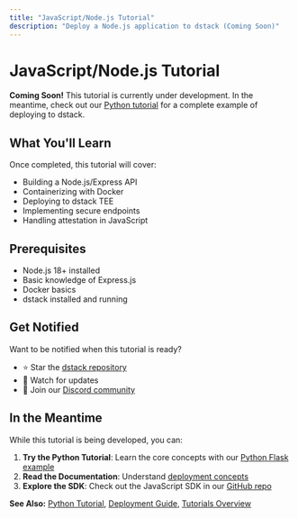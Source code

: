 ```yaml
---
title: "JavaScript/Node.js Tutorial"
description: "Deploy a Node.js application to dstack (Coming Soon)"
---
```


# JavaScript/Node.js Tutorial

<div className="bg-yellow-50 border-l-4 border-yellow-400 p-4 mb-6">
  <div className="flex">
    <div className="ml-3">
      <p className="text-sm text-yellow-700">
        <strong>Coming Soon!</strong> This tutorial is currently under development. In the meantime, check out our <a href="/docs/tutorials/python-example" className="underline">Python tutorial</a> for a complete example of deploying to dstack.
      </p>
    </div>
  </div>
</div>

## What You'll Learn

Once completed, this tutorial will cover:

- Building a Node.js/Express API
- Containerizing with Docker
- Deploying to dstack TEE
- Implementing secure endpoints
- Handling attestation in JavaScript

## Prerequisites

- Node.js 18+ installed
- Basic knowledge of Express.js
- Docker basics
- dstack installed and running

## Get Notified

Want to be notified when this tutorial is ready? 

- ⭐ Star the [dstack repository](https://github.com/Dstack-TEE/dstack)
- 👀 Watch for updates
- 💬 Join our [Discord community](https://discord.gg/phala)

## In the Meantime

While this tutorial is being developed, you can:

1. **Try the Python Tutorial**: Learn the core concepts with our [Python Flask example](/docs/tutorials/python-example)
2. **Read the Documentation**: Understand [deployment concepts](/docs/deployment-guides/deploying-applications)
3. **Explore the SDK**: Check out the JavaScript SDK in our [GitHub repo](https://github.com/Dstack-TEE/dstack)

**See Also:** [Python Tutorial](/docs/tutorials/python-example), [Deployment Guide](/docs/deployment-guides/deploying-applications), [Tutorials Overview](/docs/tutorials) 